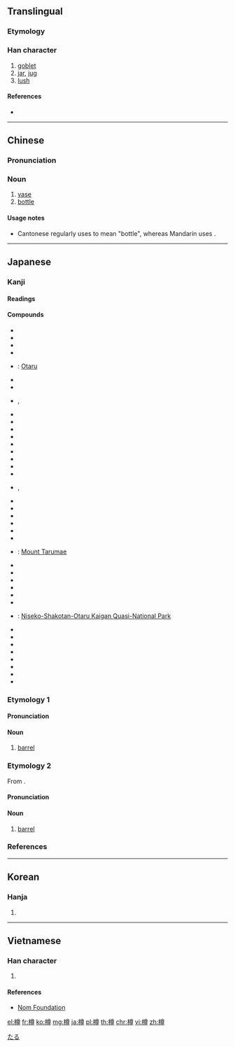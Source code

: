 {{also|罇}}
==Translingual==

===Etymology===
{{Han compound|木|尊|c1=s|t1=wood|c2=p|ls=psc}}

===Han character===
{{Han char|rn=75|rad=木|as=12|sn=16|four=48946|canj=DTWI|ids=⿰木尊}}

# [[goblet]]
# [[jar]], [[jug]]
# [[lush]]

====References====
* {{Han ref|kx=0552.040|dkj=15500|dj=0940.080|hdz=21295.090|uh=6A3D|ud=27197|bh=BEEA|bd=48874}}

----

==Chinese==
{{zh-forms}}

===Pronunciation===
{{zh-pron
|m=zūn
|c=zeon1
|h=pfs=
|md=
|mn=
|w=
|mc=y
|oc=y
|cat=n
}}

===Noun===
{{zh-noun}}

# [[vase]]
# [[bottle]]
#: {{zh-x|玻璃 樽|glass bottle|C}}

====Usage notes====
* Cantonese regularly uses {{lang|zh|樽}} to mean "bottle", whereas Mandarin uses {{zh-l|瓶子}}.

----

==Japanese==

===Kanji===
{{ja-kanji|grade=|rs=木12}}

====Readings====
{{ja-readings|goon=[[そん]] (son)|kanon=[[そん]] (son)|kun=[[たる]] (taru)}}

====Compounds====
{{der-top|Compounds}}
* {{ja-r|空き樽|あきだる}}
* {{ja-r|天野樽|あまのだる}}
* {{ja-r|祝い樽|いわいだる}}
* {{ja-r|柄樽|えだる}}
* {{ja-r|小樽|^おたる}}: [[w:Otaru|Otaru]]
* {{ja-r|折り掛け樽|おりかけだる}}
* {{ja-r|酒樽|さかだる}}
* {{ja-r|指し樽|さしだる}}, {{ja-r|差し樽|さしだる}}
* {{ja-r|四斗樽|しとだる}}
* {{ja-r|頼み樽|たのみだる}}
* {{ja-r|樽井|たるい}}
* {{ja-r|樽入り|たるいり}}
* {{ja-r|樽入れ|たるいれ}}
* {{ja-r|樽廻船|たるかいせん}}
* {{ja-r|樽鏡|たるかがみ}}
* {{ja-r|樽柿|たるがき}}
* {{ja-r|樽魚|たるざかな}}
* {{ja-r|樽酒|たるざけ}}, {{ja-r|樽酒|そんしゅ}}
* {{ja-r|樽代|たるだい}}
* {{ja-r|樽詰め|たるづめ}}
* {{ja-r|樽人形|たるにんぎょう}}
* {{ja-r|樽抜き|たるぬき}}
* {{ja-r|樽拾い|たるひろい}}
* {{ja-r|樽船|たるぶね}}
* {{ja-r|樽前山|^たるまえさん}}: [[w:Mount Tarumae|Mount Tarumae]]
* {{ja-r|樽丸|たるまる}}
* {{ja-r|樽御輿|たるみこし}}
* {{ja-r|角樽|つのだる}}
* {{ja-r|積み樽|つみだる}}
* {{ja-r|手樽|てだる}}
* {{ja-r|斗樽|とだる}}
* {{ja-r|ニセコ積丹小樽海岸国定公園|^ニセコ ^しゃこたん ^おたる ^かいがん ^こくてい ^こうえん}}: [[w:Niseko-Shakotan-Otaru Kaigan Quasi-National Park|Niseko-Shakotan-Otaru Kaigan Quasi-National Park]]
* {{ja-r|塗り樽|ぬりだる}}
* {{ja-r|ビヤ樽|ビヤだる}}
* {{ja-r|平樽|ひらだる}}
* {{ja-r|巻き樽|まきだる}}
* {{ja-r|柳樽|やなぎだる}}
* {{ja-r|結い樽|ゆいだる}}
* {{ja-r|腸樽|わただる}}
* {{ja-r|悪樽|わるだる}}
{{der-bottom}}

{{wikipedia|lang=ja}}

===Etymology 1===
{{ja-kanjitab|たる|yomi=k}}

====Pronunciation====
{{ja-pron|yomi=k|たる|acc=0|acc_ref=DJR,NHK}}

====Noun====
{{ja-noun|たる}}

# [[barrel]]

===Etymology 2===
{{ja-kanjitab|そん|yomi=o}}
From {{etyl|ltc|ja|sort=そん}} {{m|zh|樽|tr=tswon}}.

====Pronunciation====
{{ja-pron|yomi=o|そん}}

====Noun====
{{ja-noun|そん}}

# [[barrel]]

===References===
<references/>

[[Category:ja:Containers|たる]]

----

==Korean==

===Hanja===
{{ko-hanja|hangeul=준|eumhun=|rv=jun|mr=chun|y=cwun}}

# {{defn|lang=ko|sort=木12}}

----

==Vietnamese==

===Han character===
{{vi-readings|rs=木12| hanviet = tôn}}

# {{defn|lang=vi|sort=木12}}

====References====
*[http://nomfoundation.org/common/nom_details.php?codepoint=6a3d Nom Foundation]

[[el:樽]]
[[fr:樽]]
[[ko:樽]]
[[mg:樽]]
[[ja:樽]]
[[pl:樽]]
[[th:樽]]
[[chr:樽]]
[[vi:樽]]
[[zh:樽]]